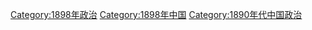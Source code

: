 [[Category:1898年政治|Category:1898年政治]]
[[Category:1898年中国|Category:1898年中国]]
[[Category:1890年代中国政治|Category:1890年代中国政治]]
